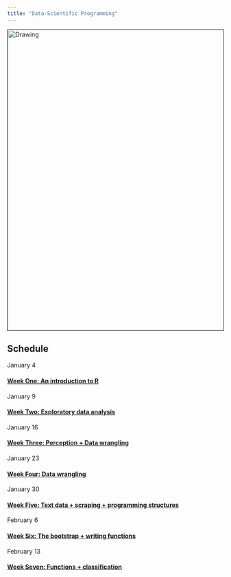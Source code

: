 ```yaml
---
title: "Data-Scientific Programming"
---
```


<img src="./_assets/pipeline.png" alt="Drawing" style="width: 700px;" border="1"/>

## Schedule

January 4

#### [Week One: An introduction to R](week01.html)

January 9

#### [Week Two: Exploratory data analysis](week02.html)

January 16

#### [Week Three: Perception + Data wrangling](week03.html)

January 23

#### [Week Four: Data wrangling](week04.html)

January 30

#### [Week Five: Text data + scraping + programming structures](week05.html)

February 6

#### [Week Six: The bootstrap + writing functions](week06.html)

February 13

#### [Week Seven: Functions + classification](week07.html)